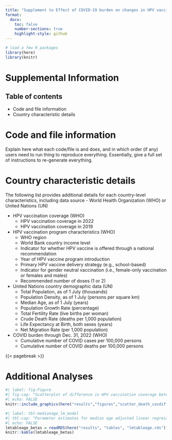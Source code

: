```yaml
---
title: "Supplement to Effect of COVID-19 burden on changes in HPV vaccination coverage among females between 2019 and 2022"
format:
  docx:
    toc: false
    number-sections: true
    highlight-style: github
---
```



```r
# load a few R packages
library(here)
library(knitr)
```



# Supplemental Information

## Table of contents 

-   Code and file information
-   Country characteristic details

# Code and file information

Explain here what each code/file is and does, and in which order (if any) users need to run thing to reproduce everything.
Essentially, give a full set of instructions to re-generate everything.

# Country characteristic details
The following list provides additional details for each country-level characteristics, including data source - World Health Organization (WHO) or United Nations (UN)

-   HPV vaccination coverage (WHO)
    -   HPV vaccination coverage in 2022
    -   HPV vaccination coverage in 2019
-   HPV vaccination program characteristics (WHO)
    -   WHO region
    -   World Bank country income level
    -   Indicator for whether HPV vaccine is offered through a national recommendation
    -   Year of HPV vaccine program introduction
    -   Primary HPV vaccine delivery strategy (e.g., school-based)
    -   Indicator for gender neutral vaccination (i.e., female-only vaccination or females and males)
    -   Recommended number of doses (1 or 2)
-   United Nations country demographic data (UN)
    -   Total Population, as of 1 July (thousands)
    -   Population Density, as of 1 July (persons per square km)
    -   Median Age, as of 1 July (years)
    -   Population Growth Rate (percentage)
    -   Total Fertility Rate (live births per woman)
    -   Crude Death Rate (deaths per 1,000 population)
    -   Life Expectancy at Birth, both sexes (years)
    -   Net Migration Rate (per 1,000 population)
-   COVID burden through Dec. 31, 2022 (WHO)
    -   Cumulative number of COVID cases per 100,000 persons
    -   Cumulative number of COVID deaths per 100,000 persons




{{< pagebreak >}}


# Additional Analyses


```r
#| label: fig-Figure
#| fig-cap: "Scatterplot of difference in HPV vaccination coverage between 2019 and 2022 and cumulative COVID deaths per 100,000"
#| echo: FALSE
knitr::include_graphics(here("results","figures","scatter_death_covdiff.png"))
```


```r
#| label: tbl-medianage_lm_model
#| tbl-cap: "Parameter estimates for median age adjusted linear regression"
#| echo: FALSE
lmtableage_betas = readRDS(here("results", "tables", "lmtableage.rds"))
knitr::kable(lmtableage_betas)
```



